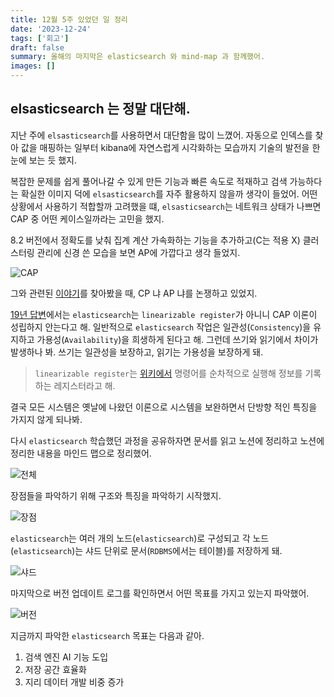 ```yaml
---
title: 12월 5주 있었던 일 정리
date: '2023-12-24'
tags: ['회고']
draft: false
summary: 올해의 마지막은 elasticsearch 와 mind-map 과 함께했어.
images: []
---
```



## elsasticsearch 는 정말 대단해.

지난 주에 `elsasticsearch`를 사용하면서 대단함을 많이 느꼈어.
자동으로 인덱스를 찾아 값을 매핑하는 일부터 kibana에 자연스럽게 시각화하는 모습까지 기술의 발전을 한 눈에 보는 듯 했지.

복잡한 문제를 쉽게 풀어나갈 수 있게 만든 기능과 빠른 속도로 적재하고 검색 가능하다는 확실한 이미지 덕에 `elsasticsearch`를 자주 활용하지 않을까 생각이 들었어.
어떤 상황에서 사용하기 적합할까 고려했을 떄, `elsasticsearch`는 네트워크 상태가 나쁘면 CAP 중 어떤 케이스일까라는 고민을 했지.

8.2 버전에서 정확도를 낮춰 집계 계산 가속화하는 기능을 추가하고(C는 적용 X) 클러스터링 관리에 신경 쓴 모습을 보면 AP에 가깝다고 생각 들었지.

![CAP](/static/images/reminiscence/12m5w/5.png)

그와 관련된 [이야기](https://stackoverflow.com/questions/65346759/elasticsearch-and-cap-theorem)를 찾아봤을 때, CP 냐 AP 냐를 논쟁하고 있었지.

[19년 답변](https://discuss.elastic.co/t/which-side-of-cap-theorem-elasticsearch-satisfy/177810)에서는 `elasticsearch`는 `linearizable register`가 아니니 CAP 이론이 성립하지 안는다고 해.
일반적으로 `elasticsearch` 작업은 일관성(`Consistency`)을 유지하고 가용성(`Availability`)을 희생하게 된다고 해.
그런데 쓰기와 읽기에서 차이가 발생하나 봐. 쓰기는 일관성을 보장하고, 읽기는 가용성을 보장하게 돼.

> `linearizable register`는 [위키에서](https://en.wikipedia.org/wiki/Linearizability) 명령어를 순차적으로 실행해 정보를 기록하는 레지스터라고 해.

결국 모든 시스템은 옛날에 나왔던 이론으로 시스템을 보완하면서 단방향 적인 특징을 가지지 않게 되나봐.

다시 `elasticsearch` 학습했던 과정을 공유하자면 문서를 읽고 노션에 정리하고 노션에 정리한 내용을 마인드 맵으로 정리했어.

![전체](/static/images/reminiscence/12m5w/1.png)

장점들을 파악하기 위해 구조와 특징을 파악하기 시작했지.

![장점](/static/images/reminiscence/12m5w/4.png)

`elasticsearch`는 여러 개의 노드(`elasticsearch`)로 구성되고 각 노드(`elasticsearch`)는 샤드 단위로 문서(`RDBMS`에서는 테이블)를 저장하게 돼.

![샤드](/static/images/reminiscence/12m5w/3.png)

마지막으로 버전 업데이트 로그를 확인하면서 어떤 목표를 가지고 있는지 파악했어.

![버전](/static/images/reminiscence/12m5w/2.png)

지금까지 파악한 `elasticsearch` 목표는 다음과 같아.

1. 검색 엔진 AI 기능 도입
2. 저장 공간 효율화
3. 지리 데이터 개발 비중 증가
